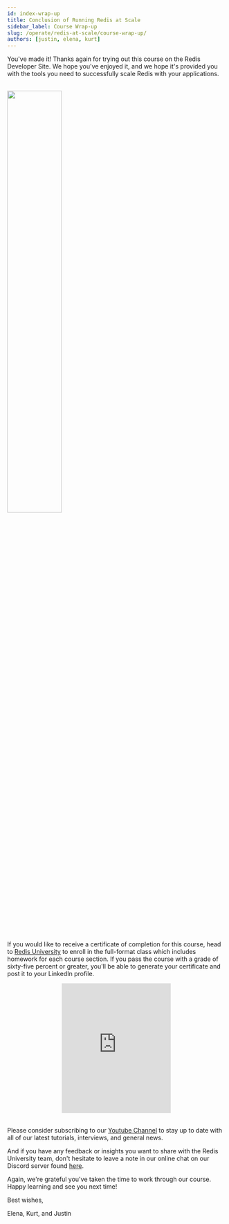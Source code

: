 ```yaml
---
id: index-wrap-up
title: Conclusion of Running Redis at Scale
sidebar_label: Course Wrap-up
slug: /operate/redis-at-scale/course-wrap-up/
authors: [justin, elena, kurt]
---
```



<Authors frontMatter={frontMatter} />

You've made it! Thanks again for trying out this course on the Redis Developer Site. We hope you've enjoyed it, and we hope it's provided you with the tools you need to successfully scale Redis with your applications.

<br />
<img
  src="https://university.redis.com/assets/images/redis-university-banner.jpg"
  width="50%"
  height="50%"
/>
<br />

If you would like to receive a certificate of completion for this course, head to [Redis University](https://university.redis.com/courses/ru301/) to enroll in the full-format class which includes homework for each course section. If you pass the course with a grade of sixty-five percent or greater, you'll be able to generate your certificate and post it to your LinkedIn profile.

<div align="center">
  <iframe
    width="50%"
    height="300"
    src="https://www.youtube.com/embed/V0wmD_y03iM"
    title="YouTube video player"
    frameborder="0"
    allow="accelerometer; autoplay; clipboard-write; encrypted-media; gyroscope; picture-in-picture"
    allowfullscreen></iframe>
</div>
<br />

Please consider subscribing to our [Youtube Channel](https://www.youtube.com/redisinc) to stay up to date with all of our latest tutorials, interviews, and general news.

And if you have any feedback or insights you want to share with the Redis University team, don't hesitate to leave a note in our online chat on our Discord server found [here](https://discord.gg/WT6fbUMuWU).

Again, we're grateful you've taken the time to work through our course. Happy learning and see you next time!

Best wishes,

Elena, Kurt, and Justin
